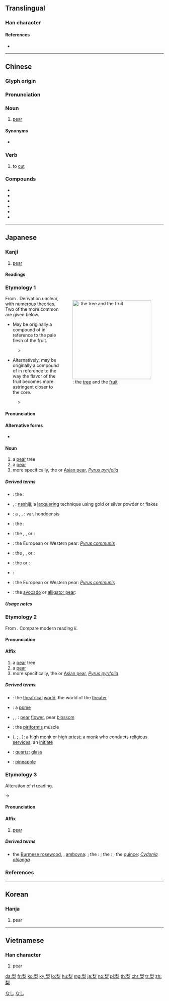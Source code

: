 ==Translingual==

===Han character===
{{Han char|rn=75|rad=木|as=07|sn=11|four=22904|canj=HND,XHND|ids=⿱利木}}

====References====
* {{Han ref|kx=0530.120|dkj=14873|dj=0918.100|hdz=21215.100|uh=68A8|ud=26792|bh=B1F9|bd=45561}}

----

==Chinese==
{{zh-forms}}

===Glyph origin===
{{Han etym}}

===Pronunciation===
{{zh-pron
|m=lí
|c=lei4,lei4-2
|h=pfs=lì
|md=
|mn=lâi
|w=
|mc=y
|oc=y
|cat=n,v
}}

===Noun===
{{zh-noun}}

# [[pear]]

====Synonyms====
* {{zh-l|梨子|tr=lízi}}

===Verb===
{{zh-verb}}

# {{zh-alt-form|剺|dot=:}} to [[cut]]

===Compounds===
* {{zh-l|梨乾兒}}
* {{zh-l|梨膏}}
* {{zh-l|梨木}}
* {{zh-l|梨園}}
* {{zh-l|梨園戲}}
* {{zh-l|梨園子弟}}

{{zh-cat|Fruits}}

----

==Japanese==

===Kanji===
{{ja-kanji|grade=|rs=木07}}

# [[pear]]

====Readings====
{{ja-readings
|goon=[[り]] (ri)
|kanon=[[り]] (ri)
|kun=[[なし]] (nashi)
|nanori=[[か]] (ka)
}}

===Etymology 1===
<div style="float:right;">
{{wikipedia|lang=ja|ナシ}}
{{wikipedia|Pyrus pyrifolia}}
[[File:Pear-tree,katori-city,japan.JPG|thumb|250px|{{lang|ja|梨}}: the [[tree]] and the [[fruit]]]]
</div>
{{ja-kanjitab|なし|yomi=kun}}
From {{etyl|ojp|ja|sort=なし}}. Derivation unclear, with numerous theories. Two of the more common are given below.

* May be originally a compound of {{compound|lang=ja|sort=なし|中|tr1=na</i>, hypothesized root of modern <i>naka|t1=middle, center|白|tr2=shiro|t2=white}} in reference to the pale flesh of the fruit.

: {{IPAchar|*/na ɕiro/}} > {{IPAchar|/naɕi/}}

* Alternatively, may be originally a compound of {{compound|lang=ja|sort=なし|中|tr1=na</i>, hypothesized root of modern <i>naka|t1=middle, center|酢|tr2=su|t2=sour, acidic}} in reference to the way the flavor of the fruit becomes more astringent closer to the core.

: {{IPAchar|*/na su/}} > {{IPAchar|/naɕi/}}

====Pronunciation====
{{ja-pron|yomi=kun|acc=2|acc_ref=DJR|acc2=0|acc2_ref=DJR|なし}}

====Alternative forms====
* {{ja-l|ナシ}}

====Noun====
{{ja-noun|なし|ナシ}}

# a [[pear]] tree
# a [[pear]] {{gloss|the fruit}}
# more specifically, the {{vern|Japanese pear|pedia=1}} or [[Asian pear]], ''[[Pyrus pyrifolia]]''

=====Derived terms=====
{{der-top}}
* {{ja-l|梨河豚|なしふぐ|nashi fugu}}: the {{vern|pear puffer|pedia=1}}: {{taxlink|Takifugu vermicularis|species|noshow=1}}
* {{ja-l|梨子地}}, {{ja-l|梨地|なしじ|nashiji}}: [[nashiji]], a [[lacquer]]ing technique using gold or silver powder or flakes
{{der-mid}}
* {{ja-l|青梨|あおなし|ao nashi}}: a {{vern|Harbin pear|pedia=1}}, {{vern|Ussurian pear|pedia=1}}, {{vern|Chinese pear|pedia=1}}: {{taxlink|Pyrus ussuriensis|species|noshow=1}} var. hondoensis
* {{ja-l|玄圃梨|けんぽなし|kenpo nashi}}: the {{vern|Japanese raisin tree|pedia=1}}: {{taxlink|Hovenia dulcis|species|noshow=1}}
* {{ja-l|猿梨|さるなし|saru nashi}}: the {{vern|hardy kiwi|pedia=1}}, {{vern|kiwi berry|pedia=1}}, or {{vern|tara vine|pedia=1}}: {{taxlink|Actinidia arguta|species|noshow=1}}
* {{ja-l|西洋梨|せいようなし|seiyō nashi}}: the European or Western pear: ''[[Pyrus communis]]''
* {{ja-l|浜梨|はまなし|hama nashi}}: the {{vern|rugosa rose|pedia=1}}, {{vern|Japanese rose|pedia=1}}, or {{vern|Ramanas rose|pedia=1}}: {{taxlink|Rosa rugosa|species|noshow=1}}
* {{ja-l|山梨|やまなし|yama nashi}}: the {{vern|wild nashi|pedia=1}} or {{vern|wild Japanese pear|pedia=1}}: {{taxlink|Pyrus pyrifolia var. pyrifolia|variety|noshow=1}}
* {{ja-l|山梨県|やまなしけん|Yamanashi-ken}}: {{w|Yamanashi prefecture}}
* {{ja-l|洋梨|ようなし|yōnashi}}: the European or Western pear: ''[[Pyrus communis]]''
* {{ja-l|鰐梨|わになし|wani nashi}}: the [[avocado]] or [[alligator pear]]: {{taxlink|Persea americana|species|noshow=1}}
{{der-bottom}}

=====Usage notes=====
{{U:ja:biology|ナシ}}

===Etymology 2===
{{ja-kanjitab|yomi=on|り}}
From {{etyl|ltc|ja|sort=り}} {{m|zh|梨|tr=*li}}. Compare modern {{etyl|cmn|-}} reading ''lí''.

====Pronunciation====
{{ja-pron|yomi=on|り}}

====Affix====
{{ja-pos|affix|り}}

# a [[pear]] tree
# a [[pear]] {{gloss|the fruit}}
# more specifically, the {{vern|Japanese pear|pedia=1}} or [[Asian pear]], ''[[Pyrus pyrifolia]]''

=====Derived terms=====
{{der-top}}
* {{ja-l|梨園|りえん|rien}}: the [[theatrical]] [[world]], the world of the [[theater]]
* {{ja-l|梨果|りか|rika}}: a [[pome]]
* {{ja-l|梨花}}, {{ja-l|梨華}}, {{ja-l|梨英|りか|rika}}: [[pear]] [[flower]], pear [[blossom]]
* {{ja-l|梨状筋|りじょうきん|rijōkin}}: the [[piriformis]] muscle
{{der-mid}}
* {{ja-l|阿闍梨}} ({{ja-l|あじゃり}}, {{ja-l|||ajari}}; {{ja-l|あざり}}, {{ja-l|||azari}}): a high [[monk]] or high [[priest]]; a [[monk]] who conducts religious [[service]]s; an [[initiate]]
* {{ja-l|頗梨|はり|hari}}: [[quartz]]; [[glass]]
* {{ja-l|鳳梨|ほうり|hōri}}: [[pineapple]] {{qualifier|obsolete}}
{{der-bottom}}

===Etymology 3===
{{ja-kanjitab|yomi=kanyo|りん}}
Alteration of ''ri'' reading.

{{IPAchar|/ri/}} → {{IPAchar|/rin/}}

====Pronunciation====
{{ja-pron|yomi=kanyo|りん}}

====Affix====
{{ja-pos|affix|りん}}

# [[pear]]

=====Derived terms=====
{{der-top}}
* {{ja-l|花梨|かりん|karin}} the [[Burmese rosewood]], {{vern|angsana}}, [[amboyna]]: {{taxlink|Pterocarpus indicus|species|noshow=1}}; the {{vern|flowering quince}}: {{taxlink|Pseudocydonia sinensis|species|noshow=1}}; the {{vern|Chinese quince}}: {{taxlink|Chaenomeles sinensis|species|noshow=1}}; the [[quince]]: ''[[Cydonia oblonga]]''
{{der-bottom}}

===References===
<references/>

[[Category:Japanese basic words|なし]]
[[Category:ja:Fruits|なし]]

----

==Korean==

===Hanja===
{{ko-hanja|hangeul=[[리]], [[이]]|eumhun=|rv=ri, i|mr=ri, i|y=li, i}}

# pear

----

==Vietnamese==

===Han character===
{{vi-hantu|[[lê]], [[lệ]]|rs=木07}}

# pear

[[da:梨]]
[[fr:梨]]
[[ko:梨]]
[[ky:梨]]
[[lo:梨]]
[[hu:梨]]
[[mg:梨]]
[[ja:梨]]
[[no:梨]]
[[pl:梨]]
[[th:梨]]
[[chr:梨]]
[[tr:梨]]
[[zh:梨]]